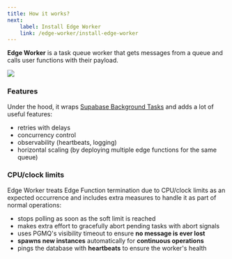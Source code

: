 ```yaml
---
title: How it works?
next:
    label: Install Edge Worker
    link: /edge-worker/install-edge-worker
---
```



**Edge Worker** is a task queue worker that gets messages from a queue and calls user functions with their payload.

[![](https://mermaid.ink/img/pako:eNplkcFugzAMhl8lyrl9AQ47VLBxqdSqlZAGHEziASokyEkmTaXvvoR0o1VziGL_n_9Y9pULLZEnvFItwdSxc1op5o9xTUxU_OQmaMAgy2SL7N0pYXutTMUjGU5WlItYaLog1VFAJSv14paCXdweyw8f-2MZLnZ06LBelXxXRk_DztAM-Gp9KA-kpRP-W7bdvs3Ga4aNaAy0OC_WdzD4B4IQVsLMvvkIZMUiA4mu_8ZHYjW5MxNp4dUnKC9zUHJA-h9R_VQTG-sQyDYINlTs-IaPSCP00q_gGvCK2w5HP53EPyXQJczp5jlwVp9-lOCJJYcbTtq13V_gJgkW0x78lEeefMFgfHYC9an1GqPsraZ9XPiy99svlAqmtA?type=png)](https://mermaid.live/edit#pako:eNplkcFugzAMhl8lyrl9AQ47VLBxqdSqlZAGHEziASokyEkmTaXvvoR0o1VziGL_n_9Y9pULLZEnvFItwdSxc1op5o9xTUxU_OQmaMAgy2SL7N0pYXutTMUjGU5WlItYaLog1VFAJSv14paCXdweyw8f-2MZLnZ06LBelXxXRk_DztAM-Gp9KA-kpRP-W7bdvs3Ga4aNaAy0OC_WdzD4B4IQVsLMvvkIZMUiA4mu_8ZHYjW5MxNp4dUnKC9zUHJA-h9R_VQTG-sQyDYINlTs-IaPSCP00q_gGvCK2w5HP53EPyXQJczp5jlwVp9-lOCJJYcbTtq13V_gJgkW0x78lEeefMFgfHYC9an1GqPsraZ9XPiy99svlAqmtA)

### Features 

Under the hood, it wraps [Supabase Background Tasks](https://supabase.com/docs/guides/functions/background-tasks) and adds a lot of useful features:

- retries with delays
- concurrency control
- observability (heartbeats, logging)
- horizontal scaling (by deploying multiple edge functions for the same queue)

### CPU/clock limits

Edge Worker treats Edge Function termination due to CPU/clock limits
as an expected occurrence and includes extra measures to handle it as part of
normal operations:

- stops polling as soon as the soft limit is reached
- makes extra effort to gracefully abort pending tasks with abort signals
- uses PGMQ's visibility timeout to ensure **no message is ever lost**
- **spawns new instances** automatically for **continuous operations**
- pings the database with **heartbeats** to ensure the worker's health
